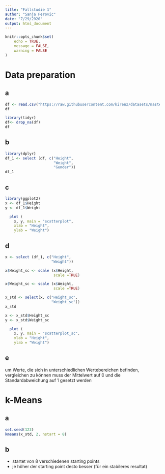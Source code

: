 ```yaml
---
title: "Fallstudie 1"
author: "Sanja Perovic"
date: "7/29/2020"
output: html_document
---
```


```r
knitr::opts_chunk$set(
	echo = TRUE,
	message = FALSE,
	warning = FALSE
)
```

# Data preparation
## a
```r
df <- read.csv("https://raw.githubusercontent.com/kirenz/datasets/master/responses.csv")
df
```
```r
library(tidyr)
df<- drop_na(df)
df
```
## b
```r
library(dplyr)
df_1 <- select (df, c("Height",
                      "Weight",
                      "Gender"))
df_1
```
## c
```r
library(ggplot2)
x <- df_1$Height
y <- df_1$Weight

  plot (
    x, y, main = "scatterplot",
    xlab = "Height",
    ylab = "Weight")
```

## d
```r
x <- select (df_1, c("Height",
                     "Weight"))

x$Height_sc <- scale (x$Height,
                      scale =TRUE)

x$Weight_sc <- scale (x$Weight,
                      scale =TRUE)

x_std <- select(x, c("Height_sc",
                     "Weight_sc"))
x_std
```
```r
x <- x_std$Height_sc
y <- x_std$Weight_sc

  plot (
    x, y, main = "scatterplot_sc",
    xlab = "Height",
    ylab = "Weight")
```

## e
um Werte, die sich in unterschiedlichen Wertebereichen befinden, vergleichen zu können muss der Mittelwert auf 0 und die Standardabweichung auf 1 gesetzt werden

# k-Means

## a
```r
set.seed(123)
kmeans(x_std, 2, nstart = 8)
```

## b

- startet von 8 verschiedenen starting points
- je höher der starting point desto besser (für ein stabileres resultat)



